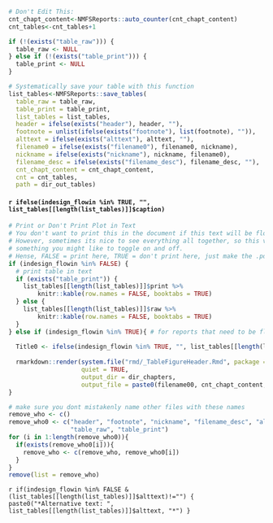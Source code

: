 

```r

# Don't Edit This:
cnt_chapt_content<-NMFSReports::auto_counter(cnt_chapt_content)
cnt_tables<-cnt_tables+1

if (!(exists("table_raw"))) {
  table_raw <- NULL
} else if (!(exists("table_print"))) {
  table_print <- NULL
}

# Systematically save your table with this function
list_tables<-NMFSReports::save_tables(
  table_raw = table_raw, 
  table_print = table_print,
  list_tables = list_tables, 
  header = ifelse(exists("header"), header, ""),
  footnote = unlist(ifelse(exists("footnote"), list(footnote), "")), 
  alttext = ifelse(exists("alttext"), alttext, ""),
  filename0 = ifelse(exists("filename0"), filename0, nickname), 
  nickname = ifelse(exists("nickname"), nickname, filename0),
  filename_desc = ifelse(exists("filename_desc"), filename_desc, ""),  
  cnt_chapt_content = cnt_chapt_content, 
  cnt = cnt_tables, 
  path = dir_out_tables)

```

#### `r ifelse(indesign_flowin %in% TRUE, "", list_tables[[length(list_tables)]]$caption) `

```r

# Print or Don't Print Plot in Text
# You don't want to print this in the document if this text will be flowed into InDesign. 
# However, sometimes its nice to see everything all together, so this variable is 
# something you might like to toggle on and off. 
# Hense, FALSE = print here, TRUE = don't print here, just make the .pdf (coded above)
if (indesign_flowin %in% FALSE) { 
  # print table in text
  if (exists("table_print")) {
    list_tables[[length(list_tables)]]$print %>% 
        knitr::kable(row.names = FALSE, booktabs = TRUE)
  } else {
    list_tables[[length(list_tables)]]$raw %>% 
        knitr::kable(row.names = FALSE, booktabs = TRUE)
  }
} else if (indesign_flowin %in% TRUE){ # for reports that need to be flowed into InDesign 
  
  Title0 <- ifelse(indesign_flowin %in% TRUE, "", list_tables[[length(list_tables)]]$caption)
  
  rmarkdown::render(system.file("rmd/_TableFigureHeader.Rmd", package = "NMFSReports"), 
                    quiet = TRUE,
                    output_dir = dir_chapters, 
                    output_file = paste0(filename00, cnt_chapt_content,"_Title.docx"))
}

# make sure you dont mistakenly name other files with these names
remove_who <- c()
remove_who0 <- c("header", "footnote", "nickname", "filename_desc", "alttext", 
                 "table_raw", "table_print")
for (i in 1:length(remove_who0)){
  if(exists(remove_who0[i])){
    remove_who <- c(remove_who, remove_who0[i])
  }
}
remove(list = remove_who)

```

`r if(indesign_flowin %in% FALSE & (list_tables[[length(list_tables)]]$alttext)!="") { paste0("*Alternative text: ", list_tables[[length(list_tables)]]$alttext, "*") } `

